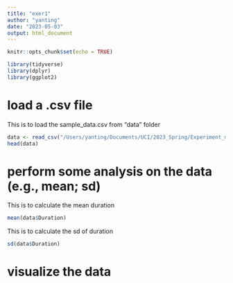 ```yaml
---
title: "exer1"
author: "yanting"
date: "2023-05-03"
output: html_document
---
```


```r
knitr::opts_chunk$set(echo = TRUE)
```

```r
library(tidyverse)
library(dplyr)
library(ggplot2)
```


# load a .csv file

This is to load the sample_data.csv from "data" folder

```r
data <- read_csv("/Users/yanting/Documents/UCI/2023_Spring/Experiment_methods/lsci253M/data/sample_data.csv")
head(data)
```

# perform some analysis on the data (e.g., mean; sd)

This is to calculate the mean duration

```r
mean(data$Duration)
```

This is to calculate the sd of duration

```r
sd(data$Duration)
```

# visualize the data

